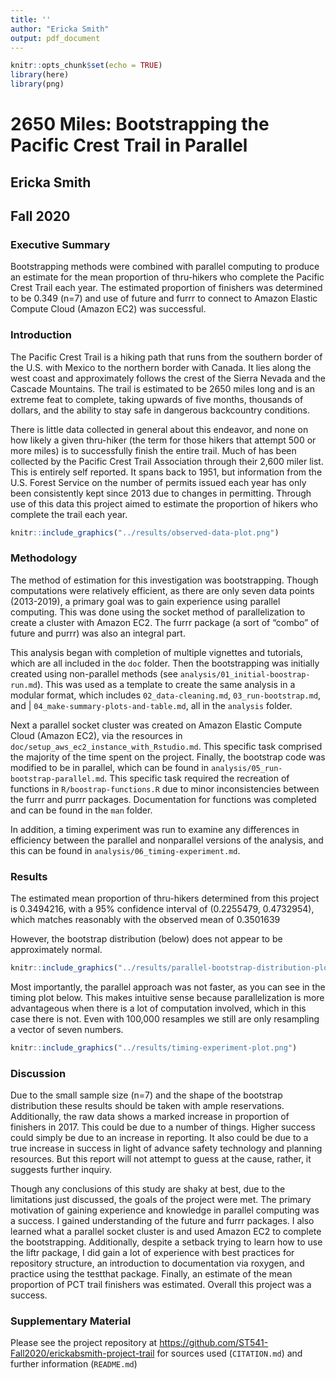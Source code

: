 ```yaml
---
title: ''
author: "Ericka Smith"
output: pdf_document
---
```


```r
knitr::opts_chunk$set(echo = TRUE)
library(here)
library(png)
```

# 2650 Miles: Bootstrapping the Pacific Crest Trail in Parallel

## Ericka Smith

## Fall 2020

### Executive Summary

Bootstrapping methods were combined with parallel computing to produce an estimate for the mean proportion of thru-hikers who complete the Pacific Crest Trail each year. The estimated proportion of finishers was determined to be 0.349 (n=7) and use of future and furrr to connect to Amazon Elastic Compute Cloud (Amazon EC2) was successful. 

### Introduction

The Pacific Crest Trail is a hiking path that runs from the southern border of the U.S. with Mexico to the northern border with Canada. It lies along the west coast and approximately follows the crest of the Sierra Nevada and the Cascade Mountains. The trail is estimated to be 2650 miles long and is an extreme feat to complete, taking upwards of five months, thousands of dollars, and the ability to stay safe in dangerous backcountry conditions. 

There is little data collected in general about this endeavor, and none on how likely a given thru-hiker (the term for those hikers that attempt 500 or more miles) is to successfully finish the entire trail. Much of has been collected by the Pacific Crest Trail Association through their 2,600 miler list. This is entirely self reported. It spans back to 1951, but information from the U.S. Forest Service on the number of permits issued each year has only been consistently kept since 2013 due to changes in permitting. Through use of this data this project aimed to estimate the proportion of hikers who complete the trail each year. 

```r
knitr::include_graphics("../results/observed-data-plot.png")
```

### Methodology

The method of estimation for this investigation was bootstrapping. Though computations were relatively efficient, as there are only seven data points (2013-2019), a primary goal was to gain experience using parallel computing. This was done using the socket method of parallelization to create a cluster with Amazon EC2. The furrr package (a sort of "combo" of future and purrr) was also an integral part.

This analysis began with completion of multiple vignettes and tutorials, which are all included in the `doc` folder. Then the bootstrapping was initially created using non-parallel methods (see `analysis/01_initial-boostrap-run.md`). This was used as a template to create the same analysis in a modular format, which includes `02_data-cleaning.md`, `03_run-bootstrap.md`, and  |             `04_make-summary-plots-and-table.md`, all in the `analysis` folder. 

Next a parallel socket cluster was created on Amazon Elastic Compute Cloud (Amazon EC2), via the resources in `doc/setup_aws_ec2_instance_with_Rstudio.md`. This specific task comprised the majority of the time spent on the project. Finally, the bootstrap code was modified to be in parallel, which can be found in `analysis/05_run-bootstrap-parallel.md`. This specific task required the recreation of functions in `R/boostrap-functions.R` due to minor inconsistencies between the furrr and purrr packages. Documentation for functions was completed and can be found in the `man` folder.

In addition, a timing experiment was run to examine any differences in efficiency between the parallel and nonparallel versions of the analysis, and this can be found in `analysis/06_timing-experiment.md`.

### Results

The estimated mean proportion of thru-hikers determined from this project is 0.3494216, with a 95% confidence interval of (0.2255479, 0.4732954), which matches reasonably with the observed mean of 0.3501639

However, the bootstrap distribution (below) does not appear to be approximately normal. 

```r
knitr::include_graphics("../results/parallel-bootstrap-distribution-plot.png")
```

Most importantly, the parallel approach was not faster, as you can see in the timing plot below. This makes intuitive sense because parallelization is more advantageous when there is a lot of computation involved, which in this case there is not. Even with 100,000 resamples we still are only resampling a vector of seven numbers.

```r
knitr::include_graphics("../results/timing-experiment-plot.png")
```

### Discussion

Due to the small sample size (n=7) and the shape of the bootstrap distribution these results should be taken with ample reservations. Additionally, the raw data shows a marked increase in proportion of finishers in 2017. This could be due to a number of things. Higher success could simply be due to an increase in reporting. It also could be due to a true increase in success in light of advance safety technology and planning resources. But this report will not attempt to guess at the cause, rather, it suggests further inquiry. 

Though any conclusions of this study are shaky at best, due to the limitations just discussed, the goals of the project were met. The primary motivation of gaining experience and knowledge in parallel computing was a success. I gained understanding of the future and furrr packages. I also learned what a parallel socket cluster is and used Amazon EC2 to complete the bootstrapping. Additionally, despite a setback trying to learn how to use the liftr package, I did gain a lot of experience with best practices for repository structure, an introduction to documentation via roxygen, and practice using the testthat package. Finally, an estimate of the mean proportion of PCT trail finishers was estimated. Overall this project was a success. 

### Supplementary Material

Please see the project repository at [https://github.com/ST541-Fall2020/erickabsmith-project-trail](https://github.com/ST541-Fall2020/erickabsmith-project-trail) for sources used (`CITATION.md`) and further information (`README.md`)
